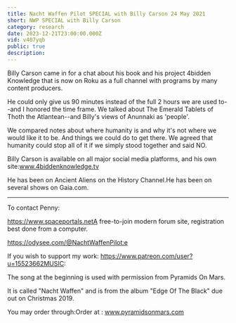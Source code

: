 ```yaml
---
title: Nacht Waffen Pilot SPECIAL with Billy Carson 24 May 2021
short: NWP SPECIAL with Billy Carson
category: research
date: 2023-12-21T23:00:00.000Z
vid: v407yqb
public: true
description:
---
```

Billy Carson came in for a chat about his book and his project 4bidden Knowledge that is now on Roku as a full channel with programs by many content producers.

He could only give us 90 minutes instead of the full 2 hours we are used to--and I honored the time frame. We talked about The Emerald Tablets of Thoth the Atlantean--and Billy's views of Anunnaki as 'people'.

We compared notes about where humanity is and why it's not where we would like it to be. And things we could do to get there. We agreed that humanity could stop all of it if we simply stood together and said NO.

Billy Carson is available on all major social media platforms, and his own site:www.4biddenknowledge.tv

He has been on Ancient Aliens on the History Channel.He has been on several shows on Gaia.com.
***
To contact Penny:

https://www.spaceportals.net​​​​​A free-to-join modern forum site, registration best done from a computer.

https://odysee.com/@NachtWaffenPilot:e

If you wish to support my work: https://www.patreon.com/user?u=15523662MUSIC:

The song at the beginning is used with permission from Pyramids On Mars.

It is called "Nacht Waffen" and is from the album "Edge Of The Black" due out on Christmas 2019.

You may order through:Order at : www.pyramidsonmars.com
